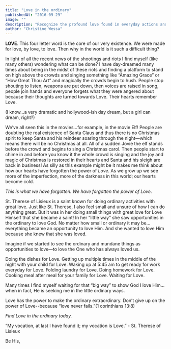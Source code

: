 ```yaml
---
title: "Love in the ordinary"
publishedAt: "2016-09-29"
image: ""
description: "Recognize the profound love found in everyday actions and commitments, inspired by the teachings of St. Therese of Lisieux."
author: "Christine Wessa"
---
```


**LOVE**. This four letter word is the core of our very existence. We were made for love, by love, to love. Then why in the world is it such a difficult thing?

In light of all the recent news of the shootings and riots I find myself (like many others) wondering what can be done? I have day-dreamed many times about being in the midst of these riots and finding a platform to stand on high above the crowds and singing something like “Amazing Grace” or “How Great Thou Art” and magically the crowds begin to hush. People stop shouting to listen, weapons are put down, then voices are raised in song, people join hands and everyone forgets what they were angered about because their thoughts are turned towards Love. Their hearts remember Love.

(I know...a very dramatic and hollywood-ish day dream, but a girl can dream, right?)

We’ve all seen this in the movies…for example, in the movie Elf! People are doubting the real existence of Santa Claus and thus there is no Christmas spirit to keep Santa and his reindeer soaring through the night—which means there will be no Christmas at all. All of a sudden Jovie the elf stands before the crowd and begins to sing a Christmas carol. Then people start to chime in and before you know it the whole crowd is singing and the joy and magic of Christmas is restored in their hearts and Santa and his sleigh are back in business! As silly as this example might be it makes me think about how our hearts have forgotten the power of *Love*. As we grow up we see more of the imperfection, more of the darkness in this world; our hearts become cold.

_This is what we have forgotten. We have forgotten the power of Love._

St. Therese of Lisieux is a saint known for doing ordinary activities with great love. Just like St. Therese, I also feel small and unsure of how I can do anything great. But it was in her doing small things with great love for Love Himself that she became a saint! In her “little way” she saw opportunities in the ordinary to love God. No matter how small or ordinary it may be…everything became an opportunity to love Him. And she wanted to love Him because she knew that she was loved.

Imagine if we started to see the ordinary and mundane things as opportunities to love—to love the One who has always loved us.

Doing the dishes for Love. Getting up multiple times in the middle of the night with your child for Love. Waking up at 5:45 am to get ready for work everyday for Love. Folding laundry for Love. Doing homework for Love. Cooking meal after meal for your family for Love. Waiting for Love.

Many times I find myself waiting for that “big way” to show God I love Him…when in fact, He is seeking me in the little ordinary ways.

Love has the power to make the ordinary extraordinary. Don’t give up on the power of Love--because “love never fails.”(1 corinthians 13:8)

_Find Love in the ordinary today._

“My vocation, at last I have found it; my vocation is Love.” - St. Therese of Lisieux

Be His,

